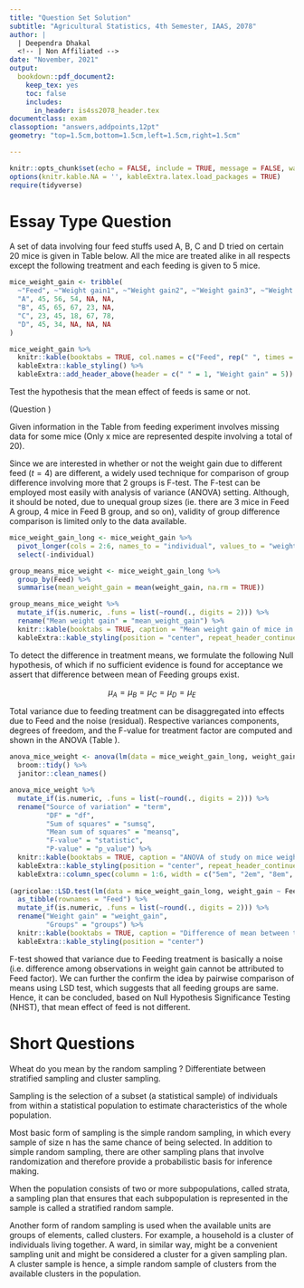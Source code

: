```yaml
---
title: "Question Set Solution"
subtitle: "Agricultural Statistics, 4th Semester, IAAS, 2078"
author: |
  | Deependra Dhakal
  <!-- | Non Affiliated -->
date: "November, 2021"
output: 
  bookdown::pdf_document2:
    keep_tex: yes
    toc: false
    includes:
      in_header: is4ss2078_header.tex
documentclass: exam
classoption: "answers,addpoints,12pt"
geometry: "top=1.5cm,bottom=1.5cm,left=1.5cm,right=1.5cm"

---
```


```r
knitr::opts_chunk$set(echo = FALSE, include = TRUE, message = FALSE, warning = FALSE)
options(knitr.kable.NA = '', kableExtra.latex.load_packages = TRUE)
require(tidyverse)
```

# Essay Type Question

\bquestions

\question[10] \label{quest:first}

A set of data involving four feed stuffs used A, B, C and D tried on certain 20 mice is given in Table \ref{tab:mice-weight-gain} below. All the mice are treated alike in all respects except the following treatment and each feeding is given to 5 mice.

```r
mice_weight_gain <- tribble(
  ~"Feed", ~"Weight gain1", ~"Weight gain2", ~"Weight gain3", ~"Weight gain4", ~"Weight gain5",
  "A", 45, 56, 54, NA, NA,
  "B", 45, 65, 67, 23, NA,
  "C", 23, 45, 18, 67, 78,
  "D", 45, 34, NA, NA, NA
) 

mice_weight_gain %>%
  knitr::kable(booktabs = TRUE, col.names = c("Feed", rep(" ", times = 5)), caption = "Feeding treatment and weight gain in mice", align = "l", longtable = TRUE) %>% # longtable = TRUE is absolutely essential
  kableExtra::kable_styling() %>%
  kableExtra::add_header_above(header = c(" " = 1, "Weight gain" = 5))
```

Test the hypothesis that the mean effect of feeds is same or not.

\bsolution (Question \ref{quest:first}) 

Given information in the Table \ref{tab:mice-weight-gain} from feeding experiment involves missing data for some mice (Only x mice are represented despite involving a total of 20).

Since we are interested in whether or not the weight gain due to different feed ($t = 4$) are different, a widely used technique for comparison of group difference involving more that 2 groups is F-test. The F-test can be employed most easily with analysis of variance (ANOVA) setting. Although, it should be noted, due to unequal group sizes (ie. there are 3 mice in Feed A group, 4 mice in Feed B group, and so on), validity of group difference comparison is limited only to the data available.

```r
mice_weight_gain_long <- mice_weight_gain %>% 
  pivot_longer(cols = 2:6, names_to = "individual", values_to = "weight_gain") %>% 
  select(-individual)

group_means_mice_weight <- mice_weight_gain_long %>% 
  group_by(Feed) %>% 
  summarise(mean_weight_gain = mean(weight_gain, na.rm = TRUE))

group_means_mice_weight %>%
  mutate_if(is.numeric, .funs = list(~round(., digits = 2))) %>% 
  rename("Mean weight gain" = "mean_weight_gain") %>%
  knitr::kable(booktabs = TRUE, caption = "Mean weight gain of mice in each treatment (feeding) group", align = "l", longtable = TRUE) %>%
  kableExtra::kable_styling(position = "center", repeat_header_continued = T)

```


To detect the difference in treatment means, we formulate the following Null hypothesis, of which if no sufficient evidence is found for acceptance we assert that difference between mean of Feeding groups exist.

$$\mu_{A} = \mu_{B} = \mu_C = \mu_D = \mu_E$$

Total variance due to feeding treatment can be disaggregated into effects due to Feed and the noise (residual). Respective variances components, degrees of freedom, and the F-value for treatment factor are computed and shown in the ANOVA (Table \ref{tab:mice-weight-gain-anova}).

```r
anova_mice_weight <- anova(lm(data = mice_weight_gain_long, weight_gain ~ Feed)) %>% 
  broom::tidy() %>% 
  janitor::clean_names()

anova_mice_weight %>%
  mutate_if(is.numeric, .funs = list(~round(., digits = 2))) %>% 
  rename("Source of variation" = "term", 
         "DF" = "df",
         "Sum of squares" = "sumsq",
         "Mean sum of squares" = "meansq",
         "F-value" = "statistic",
         "P-value" = "p_value") %>% 
  knitr::kable(booktabs = TRUE, caption = "ANOVA of study on mice weight gain due to various feeding treatment", align = "l", longtable = TRUE) %>%
  kableExtra::kable_styling(position = "center", repeat_header_continued = T, font_size = 10) %>% 
  kableExtra::column_spec(column = 1:6, width = c("5em", "2em", "8em", "8em", "6em", "4em", "3em"))
 
(agricolae::LSD.test(lm(data = mice_weight_gain_long, weight_gain ~ Feed), "Feed"))$groups %>%
  as_tibble(rownames = "Feed") %>%
  mutate_if(is.numeric, .funs = list(~round(., digits = 2))) %>% 
  rename("Weight gain" = "weight_gain",
         "Groups" = "groups") %>%
  knitr::kable(booktabs = TRUE, caption = "Difference of mean between treatment groups using LSD method. Group difference is indicated by lowercase letters in the Group column.", align = "l", longtable = TRUE) %>%
  kableExtra::kable_styling(position = "center")
```

F-test showed that variance due to Feeding treatment is basically a noise (i.e. difference among observations in weight gain cannot be attributed to Feed factor). We can further the confirm the idea by pairwise comparison of means using LSD test, which suggests that all feeding groups are same. Hence, it can be concluded, based on Null Hypothesis Significance Testing (NHST), that mean effect of feed is not different.

\esolution

\equestions

# Short Questions

\bquestions

\question[4] \label{quest:second}

Wheat do you mean by the random sampling ? Differentiate between stratified sampling and cluster sampling.

\bsolution

Sampling is the selection of a subset (a statistical sample) of individuals from within a statistical population to estimate characteristics of the whole population.

Most basic form of sampling is the simple random sampling, in which every sample of size n has the same chance of being selected. In addition to simple random sampling, there are other sampling plans that involve randomization and therefore provide a probabilistic basis for inference making.

When the population consists of two or more subpopulations, called strata, a sampling plan that ensures that each subpopulation is represented in the sample is called a stratified random sample.

Another form of random sampling is used when the available units are groups of elements, called clusters. For example, a household is a cluster of individuals living together. A ward, in similar way, might be a convenient sampling unit and might be considered a cluster for a given sampling plan. A cluster sample is hence, a simple random sample of clusters from the available clusters in the population.

\esolution

\equestions

